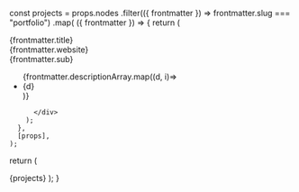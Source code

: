 
  const projects = props.nodes
    .filter(({ frontmatter }) => frontmatter.slug === "portfolio")
    .map(
      ({ frontmatter }) => {
        return (
          <div className="ml-2 mb-8 md:ml-5" key={frontmatter.title}>
            <div className="text-xl">{frontmatter.title}</div>
            <div className="text-md">{frontmatter.website}</div>
            <div className="text-md">{frontmatter.sub}</div>
            <ul>{frontmatter.descriptionArray.map((d, i)=><li key={i} className="text-md">{d}</li>)}</ul>

          </div>
        );
      },
      [props],
    );

return (

<SoftwareSection section="portfolio">{projects}</SoftwareSection>
); }

